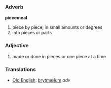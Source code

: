 ===Adverb===
'''piecemeal''' 

# piece by piece; in small amounts or degrees
# into pieces or parts

===Adjective===

# made or done in pieces or one piece at a time


===Translations===
*[[Old English]]: [[brytmǽlum]] ''adv''